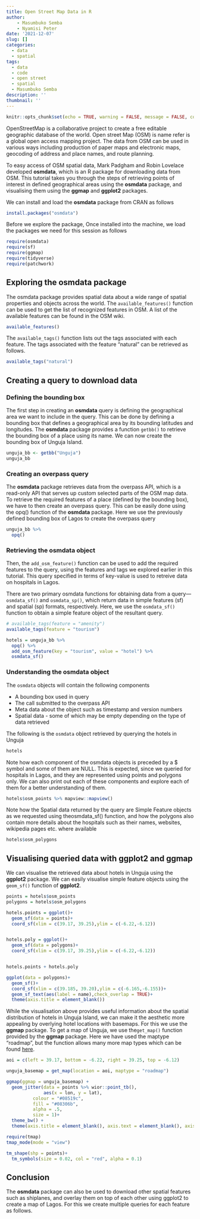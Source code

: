 ```yaml
---
title: Open Street Map Data in R
author: 
    - Masumbuko Semba
    - Nyamisi Peter
date: '2021-12-07'
slug: []
categories:
  - data
  - spatial
tags:
  - data
  - code
  - open street
  - spatial
  - Masumbuko Semba
description: ''
thumbnail: ''
---
```



```r
knitr::opts_chunk$set(echo = TRUE, warning = FALSE, message = FALSE, comment = "")

```

OpenStreetMap is a collaborative project to create a free editable geographic database of the world. Open street Map (OSM) is name refer is a global open access mapping project. The data from OSM can be used in various ways including production of paper maps and electronic maps, geocoding of address and place names, and route planning. 

To easy access of OSM spatial data, Mark Padgham and Robin Lovelace developed **osmdata**, which is an R package for downloading data from OSM. This tutorial takes you through the steps of retrieving points of interest in defined geographical areas using the **osmdata** package, and visualising them using the **ggmap** and **ggplot2** packages. 

We can install and load the **osmdata** package from CRAN as follows

```r
install.packages("osmdata")
```



Before we explore the package, Once installed into the machine, we load the packages we need for this session as follows

```r

require(osmdata)
require(sf)
require(ggmap)
require(tidyverse)
require(patchwork)

```

## Exploring the osmdata package

The osmdata package provides spatial data about a wide range of spatial properties and objects across the world. The `available_features()` function can be used to get the list of recognized features in OSM. A list of the available features can be found in the OSM wiki.

```r

available_features()

```

The `available_tags()` function lists out the tags associated with each feature. The tags associated with the feature “natural” can be retrieved as follows.

```r
available_tags("natural")
```

## Creating a query to download data
### Defining the bounding box
The first step in creating an **osmdata** query is defining the geographical area we want to include in the query. This can be done by defining a bounding box that defines a geographical area by its bounding latitudes and longitudes. The **osmdata** package provides a function `getbb()` to retrieve the bounding box of a place using its name. We can now create the bounding box of Unguja Island.

```r
unguja_bb <- getbb("Unguja")
unguja_bb
```

### Creating an overpass query
The **osmdata** package retrieves data from the overpass API, which is a read-only API that serves up custom selected parts of the OSM map data. To retrieve the required features of a place (defined by the bounding box), we have to then create an overpass query. This can be easily done using the opq() function of the **osmdata** package. Here we use the previously defined bounding box of Lagos to create the overpass query

```r
unguja_bb %>% 
  opq()
```



### Retrieving the osmdata object
Then, the `add_osm_feature()` function can be used to add the required features to the query, using the features and tags we explored earlier in this tutorial. This query specified in terms of key-value is used to retreive data on hospitals in Lagos.

There are two primary osmdata functions for obtaining data from a query---`osmdata_sf()` and `osmdata_sp()`, which return data in simple features (sf) and spatial (sp) formats, respectively. Here, we use the `osmdata_sf()` function to obtain a simple feature object of the resultant query.

```r
# available_tags(feature = "amenity")
available_tags(feature = "tourism")
```

```r

hotels = unguja_bb %>% 
  opq() %>% 
  add_osm_feature(key = "tourism", value = "hotel") %>% 
  osmdata_sf()

```


### Understanding the osmdata object
The `osmdata` objects will contain the following components

+ A bounding box used in query
+ The call submitted to the overpass API
+ Meta data about the object such as timestamp and version numbers
+ Spatial data - some of which may be empty depending on the type of data retrieved

The following is the `osmdata` object retrieved by querying the hotels in Unguja

```r
hotels 
```

Note how each component of the osmdata objects is preceded by a $ symbol and some of them are NULL. This is expected, since we queried for hospitals in Lagos, and they are represented using points and polygons only. We can also print out each of these components and explore each of them for a better understanding of them.

```r
hotels$osm_points %>% mapview::mapview()
```

Note how the Spatial data returned by the query are Simple Feature objects as we requested using theosmdata_sf() function, and how the polygons also contain more details about the hospitals such as their names, websites, wikipedia pages etc. where available

```r
hotels$osm_polygons
```

## Visualising queried data with **ggplot2** and **ggmap**

We can visualise the retrieved data about hotels in Unguja using the **ggplot2** package. We can easily visualise simple feature objects using the `geom_sf()` function of **ggplot2**.

```r
points = hotels$osm_points
polygons = hotels$osm_polygons
```

```r
hotels.points = ggplot()+
  geom_sf(data = points)+
  coord_sf(xlim = c(39.17, 39.25),ylim = c(-6.22,-6.12))


hotels.poly = ggplot()+
  geom_sf(data = polygons)+
  coord_sf(xlim = c(39.17, 39.25),ylim = c(-6.22,-6.12))


hotels.points + hotels.poly
```

```r
ggplot(data = polygons)+
  geom_sf()+
  coord_sf(xlim = c(39.185, 39.20),ylim = c(-6.165,-6.155))+
  geom_sf_text(aes(label = name),check_overlap = TRUE)+
  theme(axis.title = element_blank())
```
While the visualisation above provides useful information about the spatial distribution of hotels in Unguja Island, we can make it the aesthetic more appealing by overlying hotel locations with basemaps. For this we use the **ggmap** package. To get a map of Unguja, we use the` get_map()` function provided by the **ggmap** package. Here we have used the maptype “roadmap”, but the function allows many more map types which can be found [here](https://www.rdocumentation.org/packages/ggmap/versions/3.0.0/topics/get_map).

```r

aoi = c(left = 39.17, bottom = -6.22, right = 39.25, top = -6.12)

unguja_basemap = get_map(location = aoi, maptype = "roadmap")
```



```r

ggmap(ggmap = unguja_basemap) +
  geom_jitter(data = points %>% wior::point_tb(), 
              aes(x = lon, y = lat),
          colour = "#08519c",
          fill = "#08306b",
          alpha = .5,
          size = 1)+
  theme_bw() +
  theme(axis.title = element_blank(), axis.text = element_blank(), axis.ticks = element_blank())


```

```r
require(tmap)
tmap_mode(mode = "view")

tm_shape(shp = points)+
  tm_symbols(size = 0.02, col = "red", alpha = 0.1)
```

## Conclusion

The **osmdata** package can also be used to download other spatial features such as shiplanes, and overlay them on top of each other using ggplot2 to create a map of Lagos. For this we create multiple queries for each feature as follows.


